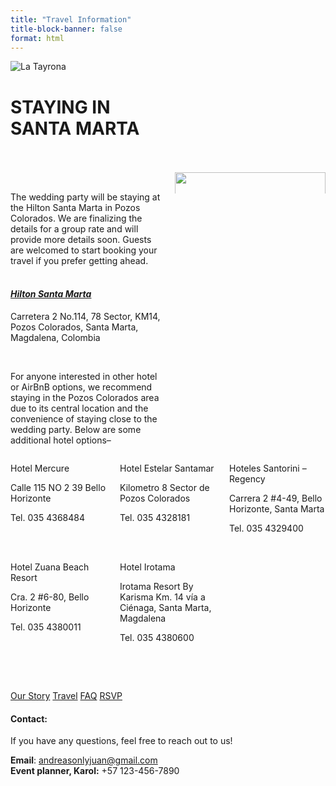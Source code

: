 ```yaml
---
title: "Travel Information"
title-block-banner: false
format: html
---
```


![](images/tayrona.jpg "La Tayrona"){#home .full-width-image}

# STAYING IN <br> SANTA MARTA{.splash-title}

#

<div class="bleed-section bg-party">

::: columns

::: {.column width="50%"}

<br> 

<div class="story">

The wedding party will be staying at the Hilton Santa Marta in Pozos Colorados. We are finalizing the details for a group rate and will provide more details soon. Guests are welcomed to start booking your travel if you prefer getting ahead.

</div>

#### <br><span class="highlight-heading">*[Hilton Santa Marta](https://www.hilton.com/en/hotels/smrcnhh-hilton-santa-marta/)*</span> {.no-anchor .no-margin-top}

<div class="dates">

Carretera 2 No.114, 78 Sector, KM14, <br> 
Pozos Colorados, Santa Marta, <br>
Magdalena, Colombia

</div>

<br>

<div class="story">

For anyone interested in other hotel or AirBnB options, we recommend staying in the Pozos Colorados area due to its central location and the convenience of staying close to the wedding party. Below are some additional hotel options– 

</div>

:::
::: {.column width="50%"}

::: {.columns}

::: {.column width="100%"}

![](images/hilton-exterior.jpg
){width=100%}


:::

:::
:::
:::


<div class= "text-center"> 

::: columns

::: {.column width="30%"}

Hotel Mercure 

Calle 115 NO 2 39 Bello Horizonte 

Tel. 035 4368484 

<br><br>

Hotel Zuana Beach Resort 

Cra. 2 #6-80, Bello Horizonte 

Tel. 035 4380011 


:::

::: {.column width="30%"}

Hotel Estelar Santamar 

Kilometro 8 Sector de Pozos Colorados 

Tel. 035 4328181 

<br><br>

Hotel Irotama 

Irotama Resort By Karisma Km. 14 vía a Ciénaga, Santa Marta, Magdalena 

Tel. 035 4380600


:::

::: {.column width="30%"}

Hoteles Santorini – Regency 

Carrera 2 #4-49, Bello Horizonte, Santa Marta 

Tel. 035 4329400


:::


:::

</div>

</div> 




:::{.text-center}
<br>
<br>

[Our Story](story.html){.theme-button} 
<!-- [Schedule](story.html){.theme-button}  -->
[Travel](story.html){.theme-button}
[FAQ](faq.html){.theme-button}
[RSVP](https://pp.events/aaNmELQb){.theme-button target="_blank"} 


#### Contact:

If you have any questions, feel free to reach out to us!

**Email**: [andreasonlyjuan@gmail.com](mailto:andreasonlyjuan@gmail.com) <BR>
**Event planner, Karol:** +57 123-456-7890

:::


    